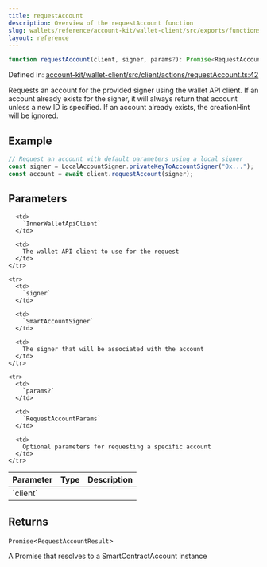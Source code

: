 ```yaml
---
title: requestAccount
description: Overview of the requestAccount function
slug: wallets/reference/account-kit/wallet-client/src/exports/functions/requestAccount
layout: reference
---
```


```ts
function requestAccount(client, signer, params?): Promise<RequestAccountResult>;
```

Defined in: [account-kit/wallet-client/src/client/actions/requestAccount.ts:42](https://github.com/alchemyplatform/aa-sdk/blob/4987bdd63823427c48ec21401b71fa3cfc2d0675/account-kit/wallet-client/src/client/actions/requestAccount.ts#L42)

Requests an account for the provided signer using the wallet API client.
If an account already exists for the signer, it will always return that account unless a new ID is specified.
If an account already exists, the creationHint will be ignored.

## Example

```ts
// Request an account with default parameters using a local signer
const signer = LocalAccountSigner.privateKeyToAccountSigner("0x...");
const account = await client.requestAccount(signer);
```

## Parameters

<table>
  <thead>
    <tr>
      <th align="left">Parameter</th>
      <th align="left">Type</th>
      <th align="left">Description</th>
    </tr>
  </thead>

  <tbody>
    <tr>
      <td>
        `client`
      </td>

      <td>
        `InnerWalletApiClient`
      </td>

      <td>
        The wallet API client to use for the request
      </td>
    </tr>

    <tr>
      <td>
        `signer`
      </td>

      <td>
        `SmartAccountSigner`
      </td>

      <td>
        The signer that will be associated with the account
      </td>
    </tr>

    <tr>
      <td>
        `params?`
      </td>

      <td>
        `RequestAccountParams`
      </td>

      <td>
        Optional parameters for requesting a specific account
      </td>
    </tr>

  </tbody>
</table>

## Returns

`Promise`\<`RequestAccountResult`>

A Promise that resolves to a SmartContractAccount instance
